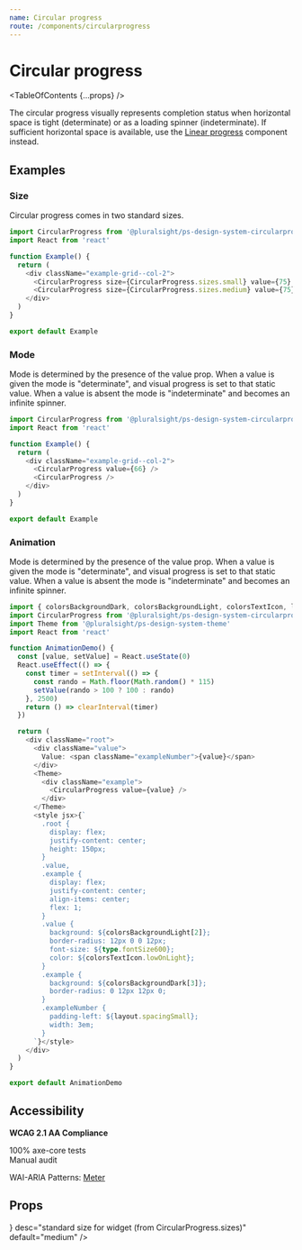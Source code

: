 ```yaml
---
name: Circular progress
route: /components/circularprogress
---
```



# Circular progress

<TableOfContents {...props} />

<Intro>The circular progress visually represents completion status when horizontal space is tight (determinate) or as a loading spinner (indeterminate). If sufficient horizontal space is available, use the <A href="../linearprogress">Linear progress</A> component instead.</Intro>

<Usage
  figmaUrl="https://www.figma.com/file/YsTklBecdddy9RZ3HXddIseD/?node-id=10232%3A285"
  install="npm install @pluralsight/ps-design-system-circularprogress"
  import="import Avatar from '@pluralsight/ps-design-system-circularprogress'"
  packageName="circularprogress"
  version={props.version}
/>


## Examples

### Size

Circular progress comes in two standard sizes.

```typescript
import CircularProgress from '@pluralsight/ps-design-system-circularprogress'
import React from 'react'

function Example() {
  return (
    <div className="example-grid--col-2">
      <CircularProgress size={CircularProgress.sizes.small} value={75} />
      <CircularProgress size={CircularProgress.sizes.medium} value={75} />
    </div>
  )
}

export default Example
```

### Mode

Mode is determined by the presence of the value prop. When a value is given the mode is "determinate", and visual progress is set to that static value. When a value is absent the mode is "indeterminate" and becomes an infinite spinner.

```typescript
import CircularProgress from '@pluralsight/ps-design-system-circularprogress'
import React from 'react'

function Example() {
  return (
    <div className="example-grid--col-2">
      <CircularProgress value={66} />
      <CircularProgress />
    </div>
  )
}

export default Example
```

### Animation

Mode is determined by the presence of the value prop. When a value is given the mode is "determinate", and visual progress is set to that static value. When a value is absent the mode is "indeterminate" and becomes an infinite spinner.

```typescript
import { colorsBackgroundDark, colorsBackgroundLight, colorsTextIcon, layout, type } from '@pluralsight/ps-design-system-core'
import CircularProgress from '@pluralsight/ps-design-system-circularprogress'
import Theme from '@pluralsight/ps-design-system-theme'
import React from 'react'

function AnimationDemo() {
  const [value, setValue] = React.useState(0)
  React.useEffect(() => {
    const timer = setInterval(() => {
      const rando = Math.floor(Math.random() * 115)
      setValue(rando > 100 ? 100 : rando)
    }, 2500)
    return () => clearInterval(timer)
  })

  return (
    <div className="root">
      <div className="value">
        Value: <span className="exampleNumber">{value}</span>
      </div>
      <Theme>
        <div className="example">
          <CircularProgress value={value} />
        </div>
      </Theme>
      <style jsx>{`
        .root {
          display: flex;
          justify-content: center;
          height: 150px;
        }
        .value,
        .example {
          display: flex;
          justify-content: center;
          align-items: center;
          flex: 1;
        }
        .value {
          background: ${colorsBackgroundLight[2]};
          border-radius: 12px 0 0 12px;
          font-size: ${type.fontSize600};
          color: ${colorsTextIcon.lowOnLight};
        }
        .example {
          background: ${colorsBackgroundDark[3]};
          border-radius: 0 12px 12px 0;
        }
        .exampleNumber {
          padding-left: ${layout.spacingSmall};
          width: 3em;
        }
      `}</style>
    </div>
  )
}

export default AnimationDemo
```

## Accessibility

**WCAG 2.1 AA Compliance**

<CheckCircleFillIcon color="green" size="xSmall" /> 100% axe-core tests
<br />
<WarningFilledIcon color="red" size="xSmall" /> Manual audit

WAI-ARIA Patterns: <A href="https://www.w3.org/TR/wai-aria-practices-1.2/#meter" target="_blank" rel="noreferrer">Meter</A>


## Props

<TypesTable>
  <TypesProp
    name="size"
    type={<TypesEnum enum={CircularProgress.sizes} />}
    desc="standard size for widget (from CircularProgress.sizes)"
    default="medium"
  />
  <TypesProp name="value" type="number" desc="current progress out of 100" />
</TypesTable>
